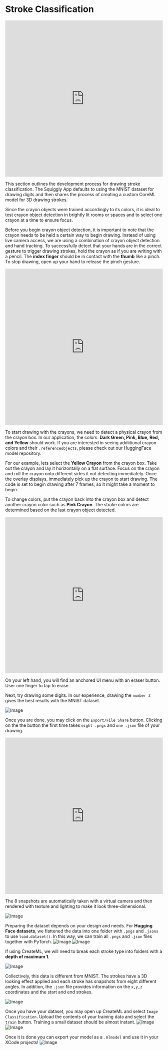 

# Stroke Classification

<iframe width="100%" height="500" src="https://www.youtube.com/embed/R19fWD-zwXY?si=8cPi2Fa9Z-jDVAgx" title="YouTube video player" frameborder="0" allow="accelerometer; autoplay; clipboard-write; encrypted-media; gyroscope; picture-in-picture; web-share" referrerpolicy="strict-origin-when-cross-origin" allowfullscreen></iframe>

This section outlines the development process for drawing stroke classification. The Squiggly App defaults to using the MNIST dataset for drawing digits and then shares the process of creating a custom CoreML model for 3D drawing strokes. 

Since the crayon objects were trained accordingly to its colors, it is ideal to test crayon object detection in brightly lit rooms or spaces and to select one crayon at a time to ensure focus. 

Before you begin crayon object detection, it is important to note that the crayon needs to be held a certain way to begin drawing. Instead of using live camera access, we are using a combination of crayon object detection and hand tracking. To successfully detect that your hands are in the correct gesture to trigger drawing strokes, hold the crayon as if you are writing with a pencil. The **index finger** should be in contact with the **thumb** like a pinch. To stop drawing, open up your hand to release the pinch gesture. 


<iframe width="100%" height="500" src="https://www.youtube.com/embed/zMgo2bp3CtU?si=Ym85uXQc6n8Y9fxT" title="YouTube video player" frameborder="0" allow="accelerometer; autoplay; clipboard-write; encrypted-media; gyroscope; picture-in-picture; web-share" referrerpolicy="strict-origin-when-cross-origin" allowfullscreen></iframe>

To start drawing with the crayons, we need to detect a physical crayon from the crayon box. In our application, the colors: **Dark Green, Pink, Blue, Red, and Yellow** should work. If you are interested in seeing addiitional crayon colors and their `.referenceobjects`, please check out our HuggingFace model repository. 

For our example, lets select the **Yellow Crayon** from the crayon box. Take out the crayon and lay it horizontally on a flat surface. Focus on the crayon and roll the crayon onto different sides it not detecting immediately. Once the overlay displays, immediately pick up the crayon to start drawing. The code is set to begin drawing after 7 frames, so it might take a moment to begin. 

To change colors, put the crayon back into the crayon box and detect another crayon color such as **Pink Crayon**. The stroke colors are determined based on the last crayon object detected. 

<iframe width="100%" height="500" src="https://www.youtube.com/embed/ldZTil_zFnY?si=GtthVT0inyP1NJHh" title="YouTube video player" frameborder="0" allow="accelerometer; autoplay; clipboard-write; encrypted-media; gyroscope; picture-in-picture; web-share" referrerpolicy="strict-origin-when-cross-origin" allowfullscreen></iframe>

On your left hand, you will find an anchored UI menu with an eraser button. User one finger to tap to erase. 

Next, try drawing some digits. In our experience, drawing the `number 3` gives the best results with the MNIST dataset. 

![Image](../../components/public/images/strokeclassify/strokeclassify1.jpeg)

Once you are done, you may click on the `Export/File Share` button. Clicking on the the button the first time takes `eight .pngs` and `one .json` file of your drawing. 

<iframe width="100%" height="500" src="https://www.youtube.com/embed/ZKikVUeMFn8?si=huwhj8JTzDBpr5zc" title="YouTube video player" frameborder="0" allow="accelerometer; autoplay; clipboard-write; encrypted-media; gyroscope; picture-in-picture; web-share" referrerpolicy="strict-origin-when-cross-origin" allowfullscreen></iframe>

The 8 snapshots are automatically taken with a virtual camera and then rendered with texture and lighting to make it look three-dimensional. 

![Image](../../components/public/images/strokeclassify/strokeclassify0.jpeg)

Preparing the dataset depends on your design and needs. For **Hugging Face datasets**, we flattened the data into one folder with `.pngs` and `.jsons` to use `load.dataset()`. In this way, we can train all `.pngs` and `.json` files together with PyTorch. 
![Image](../../components/public/images/strokeclassify/strokeclassify2.png)
![Image](../../components/public/images/strokeclassify/strokeclassify7.png)

If using CreateML, we will need to break each stroke type into folders with a **depth of maximum 1**. 

![Image](../../components/public/images/strokeclassify/strokeclassify6.png)

Collectively, this data is different from MNIST. The strokes have a 3D looking effect applied and each stroke has snapshots from eight different angles. In addition, the `.json` file provides information on the `x,y,z` coordinates and the start and end strokes.

![Image](../../components/public/images/strokeclassify/strokeclassify3.png)

Once you have your dataset, you may open up CreateML and select `Image Classification`. Upload the contents of your training data and select the `train` button. Training a small dataset should be almost instant. 
![Image](../../components/public/images/strokeclassify/strokeclassify4.png)
![Image](../../components/public/images/strokeclassify/strokeclassify5.png)

Once it is done you can export your model as a `.mlmodel` and use it in your XCode projects!
![Image](../../components/public/images/strokeclassify/strokeclassify8.png)